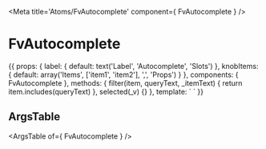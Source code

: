 
<Meta title='Atoms/FvAutocomplete' component={ FvAutocomplete } />

# FvAutocomplete

<Canvas>
<Story name='Common' height='150px'>{{
  props: {
    label: {
      default: text('Label', 'Autocomplete', 'Slots')
    },
    knobItems: {
      default: array('Items', ['item1', 'item2'], ',', 'Props')
    }
  },
  components: { FvAutocomplete },
  methods: {
    filter(item, queryText, _itemText) {
      return item.includes(queryText)
    },
    selected(_v) {}
  },
  template: `<FvAutocomplete
    :items="knobItems"
    :filter="filter"
    @autocomplete:selected="selected"
  >
    <template v-slot:label>
      {{ label }}
    </template>
  </FvAutocomplete>`
}}</Story>
</Canvas>

## ArgsTable

<ArgsTable of={ FvAutocomplete } />
